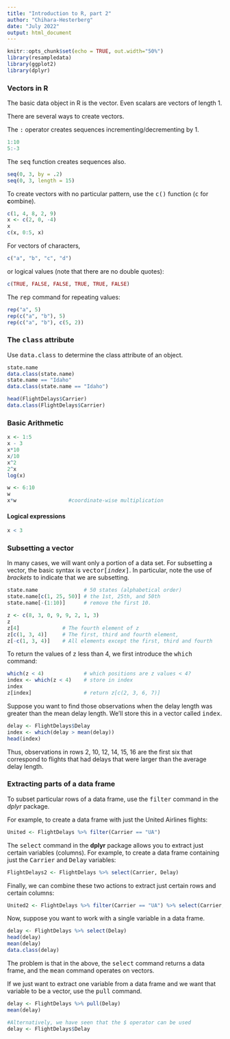 ```yaml
---
title: "Introduction to R, part 2"
author: "Chihara-Hesterberg"
date: "July 2022"
output: html_document
---
```


```r
knitr::opts_chunk$set(echo = TRUE, out.width="50%")
library(resampledata)
library(ggplot2)
library(dplyr)
```


### Vectors in R

The basic data object in R is the vector.
Even scalars are vectors of length 1.

There are several ways to create vectors.

The <tt>:</tt> operator creates sequences incrementing/decrementing
by 1.

```r
1:10
5:-3
```

The <tt>seq</tt> function creates sequences also.
```r
seq(0, 3, by = .2)
seq(0, 3, length = 15)
```

To create vectors with no particular pattern, use the
<tt>c()</tt> function (<tt>c</tt> for **c**ombine).

```r
c(1, 4, 8, 2, 9)
x <- c(2, 0, -4)
x
c(x, 0:5, x)
```

For vectors of characters,

```r
c("a", "b", "c", "d")
```

or logical values (note that there are no double quotes):

```r
c(TRUE, FALSE, FALSE, TRUE, TRUE, FALSE)
```

The <tt>rep</tt> command for repeating values:

```r
rep("a", 5)
rep(c("a", "b"), 5)
rep(c("a", "b"), c(5, 2))
```

### The  <tt>class</tt> attribute

Use <tt>data.class</tt> to determine the class attribute of an object.

```r
state.name
data.class(state.name)
state.name == "Idaho"
data.class(state.name == "Idaho")

head(FlightDelays$Carrier)
data.class(FlightDelays$Carrier)
```
  

### Basic Arithmetic

```r
x <- 1:5
x - 3
x*10
x/10
x^2
2^x
log(x)

w <- 6:10
w
x*w                 #coordinate-wise multiplication
```

#### Logical expressions

```r
x < 3
```

### Subsetting a vector

In many cases, we will want only a portion of a data set. For
subsetting a vector, the basic syntax is <tt>vector[*index*]</tt>.
In particular, note the use of *brackets* to indicate that we are
subsetting.

```r
state.name               # 50 states (alphabetical order)
state.name[c(1, 25, 50)] # the 1st, 25th, and 50th 
state.name[-(1:10)]      # remove the first 10.

z <- c(8, 3, 0, 9, 9, 2, 1, 3)
z
z[4]              # The fourth element of z
z[c(1, 3, 4)]     # The first, third and fourth element,
z[-c(1, 3, 4)]    # All elements except the first, third and fourth
```

To return the values of <tt>z</tt> less than 4, we first introduce the
<tt>which</tt> command:

```r
which(z < 4)             # which positions are z values < 4?
index <- which(z < 4)    # store in index
index
z[index]                 # return z[c(2, 3, 6, 7)]
```

Suppose you want to find those observations when the delay length
was greater than the mean delay length. We'll store this in a vector
called <tt>index</tt>.

```r
delay <- FlightDelays$Delay
index <- which(delay > mean(delay))
head(index)
```

Thus, observations in rows  2, 10, 12, 14, 15, 16 are the first
six that correspond to flights that had delays that were larger
than the average delay length.

### Extracting parts of a data frame

To subset particular rows of a data frame, use the <tt>filter</tt> command in the *dplyr* package.

For example, to create a data frame with just the United Airlines flights:
```r
United <- FlightDelays %>% filter(Carrier == "UA")
```
The <tt>select</tt> command in the **dplyr** package allows you to  extract just certain variables (columns). For example, to create a data frame containing just the <tt>Carrier</tt> and <tt>Delay</tt> variables:

```r
FlightDelays2 <- FlightDelays %>% select(Carrier, Delay)
```
Finally, we can combine these two actions to extract just certain rows and certain columns:

```r
United2 <- FlightDelays %>% filter(Carrier == "UA") %>% select(Carrier, Delay)
```

Now, suppose you want to work with a single variable in a data frame.

```r
delay <- FlightDelays %>% select(Delay)
head(delay)
mean(delay)
data.class(delay)
```
The problem is that in the above, the <tt>select</tt> command returns a data frame, and the <tt>mean</tt> command operates on vectors.

If we just want to extract one variable from a data frame and we want that variable to be a vector, use the <tt>pull</tt> command.

```r
delay <- FlightDelays %>% pull(Delay)
mean(delay)

#Alternatively, we have seen that the $ operator can be used
delay <- FlightDelays$Delay
```



